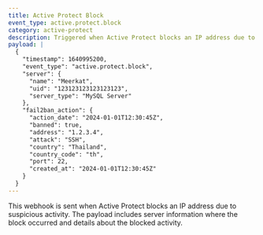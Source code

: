 ```yaml
---
title: Active Protect Block
event_type: active.protect.block
category: active-protect
description: Triggered when Active Protect blocks an IP address due to suspicious activity
payload: |
  {
    "timestamp": 1640995200,
    "event_type": "active.protect.block",
    "server": {
      "name": "Meerkat",
      "uid": "123123123123123123",
      "server_type": "MySQL Server"
    },
    "fail2ban_action": {
      "action_date": "2024-01-01T12:30:45Z",
      "banned": true,
      "address": "1.2.3.4",
      "attack": "SSH",
      "country": "Thailand",
      "country_code": "th",
      "port": 22,
      "created_at": "2024-01-01T12:30:45Z"
    }
  }
---
```


This webhook is sent when Active Protect blocks an IP address due to suspicious activity. The payload includes server information where the block occurred and details about the blocked activity.